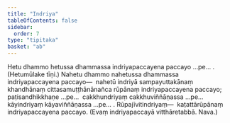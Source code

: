 ```yaml
---
title: "Indriya"
tableOfContents: false
sidebar:
  order: 7
type: "tipitaka"
basket: "ab"
---
```



<DynamicBreadcrumb />

<Division number="36">

<Paragraph number="95">
Hetu dhammo hetussa dhammassa indriyapaccayena paccayo …pe… . (Hetumūlake tīṇi.)
</Paragraph>

<Paragraph number="96">
Nahetu dhammo nahetussa dhammassa indriyapaccayena paccayo—  nahetū indriyā sampayuttakānaṃ khandhānaṃ cittasamuṭṭhānānañca rūpānaṃ indriyapaccayena paccayo; paṭisandhikkhaṇe …pe…  cakkhundriyaṃ cakkhuviññāṇassa …pe…  kāyindriyaṃ kāyaviññāṇassa …pe… . <Emphasis>Rūpajīvitindriyaṃ</Emphasis>—  kaṭattārūpānaṃ indriyapaccayena paccayo. (Evaṃ indriyapaccayā vitthāretabbā. Nava.)
</Paragraph>
</Division>